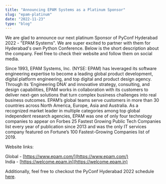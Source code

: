 ```yaml
---
title: "Announcing EPAM Systems as a Platinum Sponsor"
slug: "epam-platinum"
date: "2022-11-23"
type: "blog"
---
```



We are glad to announce our next platinum Sponsor of PyConf Hyderabad 2022 - "EPAM Systems". We are super excited to partner with them for Hyderabad's own Python Conference. Below is the short description about the company. Feel free to check their website and follow them on social media.

Since 1993, EPAM Systems, Inc. (NYSE: EPAM) has leveraged its software engineering expertise to become a leading global product development, digital platform engineering, and top digital and product design agency. Through its ‘Engineering DNA’ and innovative strategy, consulting, and design capabilities, EPAM works in collaboration with its customers to deliver next-gen solutions that turn complex business challenges into real business outcomes. EPAM’s global teams serve customers in more than 30 countries across North America, Europe, Asia and Australia. As a recognized market leader in multiple categories among top global independent research agencies, EPAM was one of only four technology companies to appear on Forbes 25 Fastest Growing Public Tech Companies list every year of publication since 2013 and was the only IT services company featured on Fortune’s 100 Fastest-Growing Companies list of 2019.

Website links: 

Global - [https://www.epam.com/](https://www.epam.com/)<br />
India - [https://welcome.epam.in](https://welcome.epam.in)

Additionally, feel free to checkout the PyConf Hyderabad 2022 schedule [here](https://pyconf.hydpy.org/2022/#timetable).
